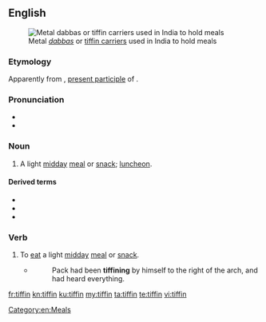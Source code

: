 ==English==
{{was wotd|2016|August|2}}
{{wikipedia}}
[[File:Lunchbox - അടുക്കുപാത്രങ്ങൾ.JPG|thumb|Metal ''[[dabba]]s'' or [[tiffin carrier]]s used in India to hold meals]]

===Etymology===
Apparently from {{etyl|en|-}} {{m|en|tiffing}}, [[present participle]] of {{m|en|tiff||to take a small [[drink#Verb|drink]], to [[sip#Verb|sip]]}} {{qualifier|slang}}.

===Pronunciation===
* {{IPA|/ˈtɪfɪn/|lang=en}}
* {{hyphenation|tif|fin|lang=en}}

===Noun===
{{en-noun}}

# {{label|en|Britain|India}} A light [[midday]] [[meal]] or [[snack]]; [[luncheon]].

====Derived terms====
* {{l|en|tiffin box}}
* {{l|en|tiffin carrier}}
* {{l|en|tiffin container}}

===Verb===
{{en-verb}}

# {{label|en|Britain|India|intransitive}} To [[eat]] a light [[midday]] [[meal]] or [[snack]].
#* {{w|Rudyard Kipling}}
#*: Pack had been '''tiffining''' by himself to the right of the arch, and had heard everything.

[[Category:en:Meals]]

[[fr:tiffin]]
[[kn:tiffin]]
[[ku:tiffin]]
[[my:tiffin]]
[[ta:tiffin]]
[[te:tiffin]]
[[vi:tiffin]]